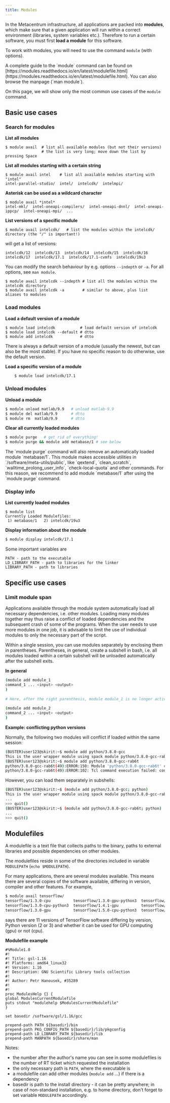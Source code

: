 ```yaml
---
title: Modules
---
```

In the Metacentrum infrastructure, all applications are packed into **modules**, which make sure that a given application will run within a correct environment (libraries, system variables etc.). Therefore to run a certain software, you must first **load a module** for this software.

To work with modules, you will need to use the command `module` (with options).

<Callout type="info">
A complete guide to the `module` command can be found on [https://modules.readthedocs.io/en/latest/modulefile.html](https://modules.readthedocs.io/en/latest/modulefile.html). You can also browse the manpage (`man module`).
</Callout>

On this page, we will show only the most common use cases of the `module` command.

## Basic use cases

### Search for modules

**List all modules**

```
$ module avail  # list all available modules (but not their versions)
                # the list is very long; move down the list by pressing Space
```
**List all modules starting with a certain string**

```
$ module avail intel    # list all available modules starting with "intel"
intel-parallel-studio/  intel/  intelcdk/  intelmpi/
```

**Asterisk can be used as a wildcard character**

```
$ module avail *intel*
intel-mkl/  intel-oneapi-compilers/  intel-oneapi-dnnl/  intel-oneapi-ippcp/  intel-oneapi-mpi/  ...
```

**List versions of a specific module**

```
$ module avail intelcdk/   # list the modules within the intelcdk/ directory (the "/" is important!)
```

will get a list of versions:

```
intelcdk/12  intelcdk/13  intelcdk/14  intelcdk/15  intelcdk/16  intelcdk/17  intelcdk/17.1  intelcdk/17.1-cvmfs  intelcdk/19u3 
```
You can modify the search behaviour by e.g. options `--indepth` or `-a`. For all options, see `man module`.

```
$ module avail intelcdk --indepth # list all the modules within the intelcdk directory
$ module avail intelcdk -a        # similar to above, plus list aliases to modules
```

### Load modules

**Load a default version of a module**

```
$ module load intelcdk           # load default version of intelcdk
$ module load intelcdk --default # dtto
$ module add intelcdk            # dtto
```

<Callout type="info">
There is always a default version of a module (usually the newest, but can also be the most stable). If you have no specific reason to do otherwise, use the default version.
</Callout>

**Load a specific version of a module**
```bash
    $ module load intelcdk/17.1
```

### Unload modules

**Unload a module**

```bash
$ module unload matlab/9.9   # unload matlab-9.9
$ module del matlab/9.9      # dtto
$ module rm  matlab/9.9      # dtto
```

**Clear all currently loaded modules**
```bash
$ module purge   # get rid of everything!
$ module purge && module add metabase/1 # see below
```

<Callout  type="warn" title="Warning">
The `module purge` command will also remove an automatically loaded module `metabase/1`. This module makes accessible utilities in `/software/meta-utils/public`, like `qextend`, `clean_scratch`, `walltime_prolong_user_info`, `check-local-quota` and other commands. For this reason, we recommend to add module `metabase/1` after using the `module purge` command. 
</Callout>


### Display info

**List currently loaded modules**

```
$ module list
Currently Loaded Modulefiles:
 1) metabase/1   2) intelcdk/19u3 
```

**Display information about the module**
```bash
$ module display intelcdk/17.1  
```

Some important variables are

```
PATH - path to the executable
LD_LIBRARY_PATH - path to libraries for the linker
LIBRARY_PATH - path to libraries
```


## Specific use cases

### Limit module span

Applications available through the module system automatically load all necessary dependencies, i.e. other modules. Loading many modules together may thus raise a conflict of loaded dependencies and the subsequent crash of some of the programs. When the user needs to use more modules in one job, it is advisable to limit the use of individual modules to only the necessary part of the script.

Within a single session, you can use modules separately by enclosing them in parentheses. Parentheses, in general, create a subshell in bash, i.e. all modules loaded within a certain subshell will be unloaded automatically after the subshell exits.

**In general**

```bash
(module add module_1
command_1 ... <input> <output>
)
    
# Here, after the right parenthesis, module module_1 is no longer active (including its dependencies)
    
(module add module_2
command_2 ... <input> <output>
)
```

**Example: conflicting python versions**

Normally, the following two modules will conflict if loaded within the same session:

```bash
(BUSTER)user123@skirit:~$ module add python/3.8.0-gcc
This is the user wrapper module using spack module python/3.8.0-gcc-rab6t.
(BUSTER)user123@skirit:~$ module add python/3.8.0-gcc-rab6t
python/3.8.0-gcc-rab6t(49):ERROR:150: Module 'python/3.8.0-gcc-rab6t' conflicts with the currently loaded module(s) 'python/3.8.0-gcc'
python/3.8.0-gcc-rab6t(49):ERROR:102: Tcl command execution failed: conflict python
```

However, you can load them separately in subshells:

```bash
(BUSTER)user123@skirit:~$ (module add python/3.8.0-gcc; python)
This is the user wrapper module using spack module python/3.8.0-gcc-rab6t.
...
>>> quit()
(BUSTER)user123@skirit:~$ (module add python/3.8.0-gcc-rab6t; python) 
...
>>> quit()
```

## Modulefiles

A modulefile is a text file that collects paths to the binary, paths to external libraries and possible dependencies on other modules.

The modulefiles reside in some of the directories included in variable `MODULEPATH` (`echo $MODULEPATH`).

For many applications, there are several modules available. This means there are several copies of the software available, differing in version, compiler and other features. For example,

```bash
$ module avail tensorflow/
tensorflow/1.3.0-cpu          tensorflow/1.3.0-gpu-python3  tensorflow/1.5.0-gpu          tensorflow/1.13.1-gpu-python3  
tensorflow/1.3.0-cpu-python3  tensorflow/1.4.1-gpu          tensorflow/1.7.1-cpu-python3  tensorflow/2.0.0-gpu-python3   
tensorflow/1.3.0-gpu          tensorflow/1.5.0-cpu-python3  tensorflow/1.7.1-gpu-python3  
```

says there are 11 versions of TensorFlow software differing by version, Python version (2 or 3) and whether it can be used for GPU computing (gpu) or not (cpu).

**Modulefile example**

```
#%Module1.0
#!
#! Title: gsl-1.16
#! Platforms: amd64_linux32
#! Version: 1.16
#! Description: GNU Scientific Library tools collection
#!
#! Author: Petr Hanousek, #35289 
#!
#!
proc ModulesHelp {} {
global ModulesCurrentModulefile
puts stdout "modulehelp $ModulesCurrentModulefile"
}
    
set basedir /software/gsl/1.16/gcc
    
prepend-path PATH ${basedir}/bin 
prepend-path PKG_CONFIG_PATH ${basedir}/lib/pkgconfig
prepend-path LD_LIBRARY_PATH ${basedir}/lib
prepend-path MANPATH ${basedir}/share/man
```

Notes:

- the number after the author's name you can see in some modulefiles is the number of RT ticket which requested the installation
- the only necessary path is `PATH`, where the executable is
- a modulefile can add other modules (`module add` ...) if there is a dependency
- basedir is path to the install directory - it can be pretty anywhere; in case of non-standard installation, e.g. to home directory, don't forget to set variable `MODULEPATH` accordingly.



